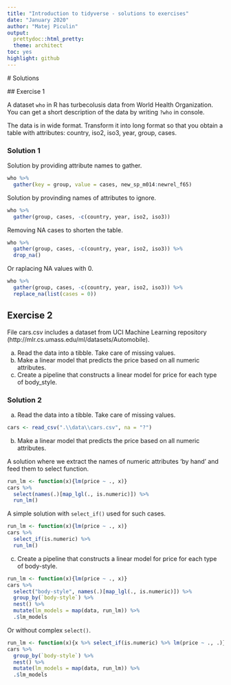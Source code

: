 ```yaml
---
title: "Introduction to tidyverse - solutions to exercises"
date: "January 2020"
author: "Matej Piculin"
output:
  prettydoc::html_pretty:
  theme: architect
toc: yes
highlight: github
---
```

  
  # Solutions
  
  ## Exercise 1
  
  A dataset `who` in R has turbecolusis data from World Health Organization. You can get a short description of the data by writing `?who` in console.

The data is in wide format. Transform it into long format so that you obtain a table with attributes: country, iso2, iso3, year, group, cases.

### Solution 1

Solution by providing attribute names to gather.

```r
who %>%
  gather(key = group, value = cases, new_sp_m014:newrel_f65)
```

Solution by provinding names of attributes to ignore.

```r
who %>%
  gather(group, cases, -c(country, year, iso2, iso3))
```

Removing NA cases to shorten the table.

```r
who %>%
  gather(group, cases, -c(country, year, iso2, iso3)) %>%
  drop_na()
```

Or raplacing NA values with 0.

```r
who %>%
  gather(group, cases, -c(country, year, iso2, iso3)) %>%
  replace_na(list(cases = 0))
```

## Exercise 2

File cars.csv includes a dataset from UCI Machine Learning repository (http://mlr.cs.umass.edu/ml/datasets/Automobile).

a) Read the data into a tibble. Take care of missing values.
b) Make a linear model that predicts the price based on all numeric attributes.
c) Create a pipeline that constructs a linear model for price for each type of body_style.

### Solution 2

a) Read the data into a tibble. Take care of missing values.

```r
cars <- read_csv(".\\data\\cars.csv", na = "?")
```

b) Make a linear model that predicts the price based on all numeric attributes.


A solution where we extract the names of numeric attributes 'by hand' and feed them to select function.

```r
run_lm <- function(x){lm(price ~ ., x)}
cars %>% 
  select(names(.)[map_lgl(., is.numeric)]) %>% 
  run_lm()
```

A simple solution with `select_if()` used for such cases.

```r
run_lm <- function(x){lm(price ~ ., x)}
cars %>% 
  select_if(is.numeric) %>% 
  run_lm()
```

c) Create a pipeline that constructs a linear model for price for each type of body-style.

```r
run_lm <- function(x){lm(price ~ ., x)}
cars %>% 
  select("body-style", names(.)[map_lgl(., is.numeric)]) %>% 
  group_by(`body-style`) %>%
  nest() %>%
  mutate(lm_models = map(data, run_lm)) %>%
  .$lm_models
```

Or without complex `select()`.

```r
run_lm <- function(x){x %>% select_if(is.numeric) %>% lm(price ~ ., .)}
cars %>% 
  group_by(`body-style`) %>%
  nest() %>%
  mutate(lm_models = map(data, run_lm)) %>%
  .$lm_models
```